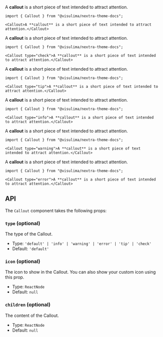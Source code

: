 
<Callout>A **callout** is a short piece of text intended to attract attention.</Callout>

```mdx
import { Callout } from "@visulima/nextra-theme-docs";

<Callout>A **callout** is a short piece of text intended to attract attention.</Callout>
```

<Callout type="check">A **callout** is a short piece of text intended to attract attention.</Callout>

```mdx
import { Callout } from "@visulima/nextra-theme-docs";

<Callout type="check">A **callout** is a short piece of text intended to attract attention.</Callout>
```

<Callout type="tip">A **callout** is a short piece of text intended to attract attention.</Callout>

```mdx
import { Callout } from "@visulima/nextra-theme-docs";

<Callout type="tip">A **callout** is a short piece of text intended to attract attention.</Callout>
```

<Callout type="info">A **callout** is a short piece of text intended to attract attention.</Callout>

```mdx
import { Callout } from "@visulima/nextra-theme-docs";

<Callout type="info">A **callout** is a short piece of text intended to attract attention.</Callout>
```

<Callout type="warning">A **callout** is a short piece of text intended to attract attention.</Callout>

```mdx
import { Callout } from "@visulima/nextra-theme-docs";

<Callout type="warning">A **callout** is a short piece of text intended to attract attention.</Callout>
```

<Callout type="error">A **callout** is a short piece of text intended to attract attention.</Callout>

```mdx
import { Callout } from "@visulima/nextra-theme-docs";

<Callout type="error">A **callout** is a short piece of text intended to attract attention.</Callout>
```

## API

The `Callout` component takes the following props:

### `type` (optional)

The type of the Callout.

-   Type: `'default' | 'info' | 'warning' | 'error' | 'tip' | 'check'`
-   Default: `'default'`

### `icon` (optional)

The icon to show in the Callout. You can also show your custom icon using this
prop.

-   Type: `ReactNode`
-   Default: `null`

### `children` (optional)

The content of the Callout.

-   Type: `ReactNode`
-   Default: `null`
